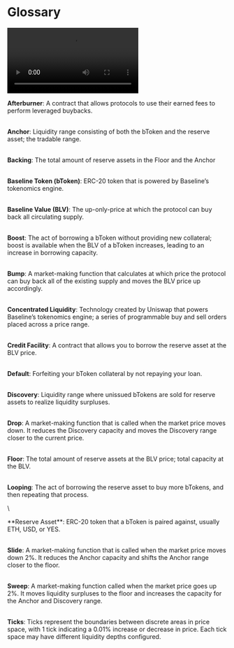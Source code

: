 # Glossary

<video controls autoplay>
  <source src="./assets/Glossary.mp4" type="video/mp4" />
</video>

**Afterburner**: A contract that allows protocols to use their earned fees to perform leveraged buybacks.

\
**Anchor**: Liquidity range consisting of both the bToken and the reserve asset; the tradable range.

\
**Backing**: The total amount of reserve assets in the Floor and the Anchor

\
**Baseline Token (bToken)**: ERC-20 token that is powered by Baseline’s tokenomics engine.

\
**Baseline Value (BLV)**: The up-only-price at which the protocol can buy back all circulating supply.

\
**Boost**: The act of borrowing a bToken without providing new collateral; boost is available when the BLV of a bToken increases, leading to an increase in borrowing capacity.

\
**Bump**: A market-making function that calculates at which price the protocol can buy back all of the existing supply and moves the BLV price up accordingly.

\
**Concentrated Liquidity**: Technology created by Uniswap that powers Baseline’s tokenomics engine; a series of programmable buy and sell orders placed across a price range.

\
**Credit Facility**: A contract that allows you to borrow the reserve asset at the BLV price.

\
**Default**: Forfeiting your bToken collateral by not repaying your loan.

\
**Discovery**: Liquidity range where unissued bTokens are sold for reserve assets to realize liquidity surpluses.

\
 **Drop**: A market-making function that is called when the market price moves down. It reduces the Discovery capacity and moves the Discovery range closer to the current price.

\
**Floor**: The total amount of reserve assets at the BLV price; total capacity at the BLV.

\
**Looping**: The act of borrowing the reserve asset to buy more bTokens, and then repeating that process.

\
   <div id="ra">**Reserve Asset**: ERC-20 token that a bToken is paired against, usually ETH, USD, or YES.</div>

\
**Slide**: A market-making function that is called when the market price moves down 2%. It reduces the Anchor capacity and shifts the Anchor range closer to the floor.

\
**Sweep**: A market-making function called when the market price goes up 2%. It moves liquidity surpluses to the floor and increases the capacity for the Anchor and Discovery range.

\
**Ticks**: Ticks represent the boundaries between discrete areas in price space, with 1 tick indicating a 0.01% increase or decrease in price. Each tick space may have different liquidity depths configured.
